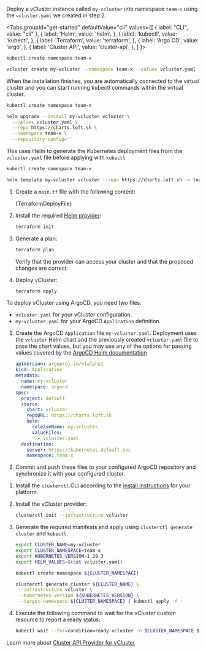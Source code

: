 

Deploy a vCluster instance called `my-vcluster` into namespace `team-x` using the `vcluster.yaml` we created in step 2. 

<Tabs
  groupId="get-started"
  defaultValue="cli"
  values={[
	{ label: "CLI", value: "cli" },
    { label: 'Helm', value: 'helm', },
    { label: 'kubectl', value: 'kubectl', },
    { label: 'Terraform', value: 'terraform', },
    { label: 'Argo CD', value: 'argo', },
    { label: 'Cluster API', value: 'cluster-api', },
  ]
}>
<TabItem value="cli">

```bash
kubectl create namespace team-x
```

```bash
vcluster create my-vcluster --namespace team-x --values vcluster.yaml
```

When the installation finishes, you are automatically connected to the virtual cluster and you can start running kubectl commands within the virtual cluster.

</TabItem>
<TabItem value="helm">

```bash
kubectl create namespace team-x
```

```bash
helm upgrade --install my-vcluster vcluster \
  --values vcluster.yaml \
  --repo https://charts.loft.sh \
  --namespace team-x \
  --repository-config=''
```

</TabItem>
<TabItem value="kubectl">

This uses Helm to generate the Kubernetes deployment files from the `vcluster.yaml` file before applying with `kubectl`

```bash
kubectl create namespace team-x
```

```bash
helm template my-vcluster vcluster --repo https://charts.loft.sh -n team-x -f vcluster.yaml | kubectl apply -f -
```

</TabItem>
<TabItem value="terraform">

1. Create a `main.tf` file with the following content:

   <CodeBlock language="hcl">{TerraformDeployFile}</CodeBlock>

1. Install the required [Helm provider](https://registry.terraform.io/providers/hashicorp/helm/latest):

   ```bash
   terraform init
   ```

1. Generate a plan: 
    
    ```bash
    terraform plan
    ```

   Verify that the provider can access your cluster and that the proposed changes are correct.

1. Deploy vCluster:

   ```bash
   terraform apply
   ```

</TabItem>
<TabItem value="argo">

To deploy vCluster using ArgoCD, you need two files:

- `vcluster.yaml` for your vCluster configuration.
- `my-vcluster.yaml` for your ArgoCD `Application` definition.


1. Create the ArgoCD `Application` file `my-vcluster.yaml`. Deployment uses the `vcluster` Helm chart and the previously created `vcluster.yaml` file to pass the chart values, but you may use any of the options for passing values covered by the [ArgoCD Helm documentation](https://argo-cd.readthedocs.io/en/stable/user-guide/helm)

   ```yaml
   apiVersion: argoproj.io/v1alpha1
   kind: Application
   metadata:
     name: my-vcluster
     namespace: argocd
   spec:
     project: default
     source:
       chart: vcluster
       repoURL: https://charts.loft.sh
       helm:
         releaseName: my-vcluster
         valueFiles:
           - vcluster.yaml
     destination:
       server: https://kubernetes.default.svc
       namespace: team-x
   ```

1. Commit and push these files to your configured ArgoCD repository and synchronize it with your configured cluster.

</TabItem>
<TabItem value="cluster-api">

1. Install the `clusterctl` CLI according to the [install instructions](https://cluster-api.sigs.k8s.io/user/quick-start.html#install-clusterctl) for your platform.

1. Install the vCluster provider:

   ```bash
   clusterctl init --infrastructure vcluster
   ```

1. Generate the required manifests and apply using `clusterctl generate cluster` and `kubectl`.

   ```bash
   export CLUSTER_NAME=my-vcluster
   export CLUSTER_NAMESPACE=team-x
   export KUBERNETES_VERSION=1.29.3
   export HELM_VALUES=$(cat vcluster.yaml)

   kubectl create namespace ${CLUSTER_NAMESPACE}

   clusterctl generate cluster ${CLUSTER_NAME} \
    --infrastructure vcluster \
    --kubernetes-version ${KUBERNETES_VERSION} \
    --target-namespace ${CLUSTER_NAMESPACE} | kubectl apply -f -
   ```

1. Execute the following command to wait for the vCluster custom resource to report a ready status:

   ```bash
   kubectl wait --for=condition=ready vcluster -n $CLUSTER_NAMESPACE $CLUSTER_NAME --timeout=300s
   ```
Learn more about [Cluster API Provider for vCluster](https://github.com/loft-sh/cluster-api-provider-vcluster)
</TabItem>
</Tabs>